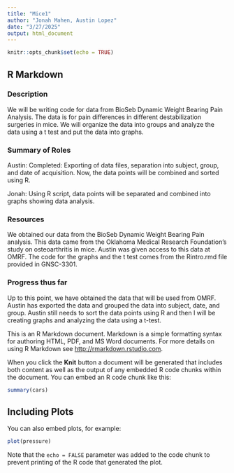 ```yaml
---
title: "Mice1"
author: "Jonah Mahen, Austin Lopez"
date: "3/27/2025"
output: html_document
---
```


```r
knitr::opts_chunk$set(echo = TRUE)
```

## R Markdown

### Description

We will be writing code for data from BioSeb Dynamic Weight Bearing Pain Analysis. The data is for pain differences in different destabilization surgeries in mice. We will organize the data into groups and analyze the data using a t test and put the data into graphs.  

### Summary of Roles

Austin:
Completed: Exporting of data files, separation into subject, group, and date of acquisition. 
Now, the data points will be combined and sorted using R.

Jonah:
Using R script, data points will be separated and combined into graphs showing data analysis. 

### Resources 

We obtained our data from the BioSeb Dynamic Weight Bearing Pain analysis. This data came from the Oklahoma Medical Research Foundation's study on osteoarthritis in mice. Austin was given access to this data at OMRF. The code for the graphs and the t test comes from the Rintro.rmd file provided in GNSC-3301. 

### Progress thus far

Up to this point, we have obtained the data that will be used from OMRF. Austin has exported the data and grouped the data into subject, date, and group. Austin still needs to sort the data points using R and then I will be creating graphs and analyzing the data using a t-test.




This is an R Markdown document. Markdown is a simple formatting syntax for authoring HTML, PDF, and MS Word documents. For more details on using R Markdown see <http://rmarkdown.rstudio.com>.

When you click the **Knit** button a document will be generated that includes both content as well as the output of any embedded R code chunks within the document. You can embed an R code chunk like this:

```r
summary(cars)
```

## Including Plots

You can also embed plots, for example:

```r
plot(pressure)
```

Note that the `echo = FALSE` parameter was added to the code chunk to prevent printing of the R code that generated the plot.

